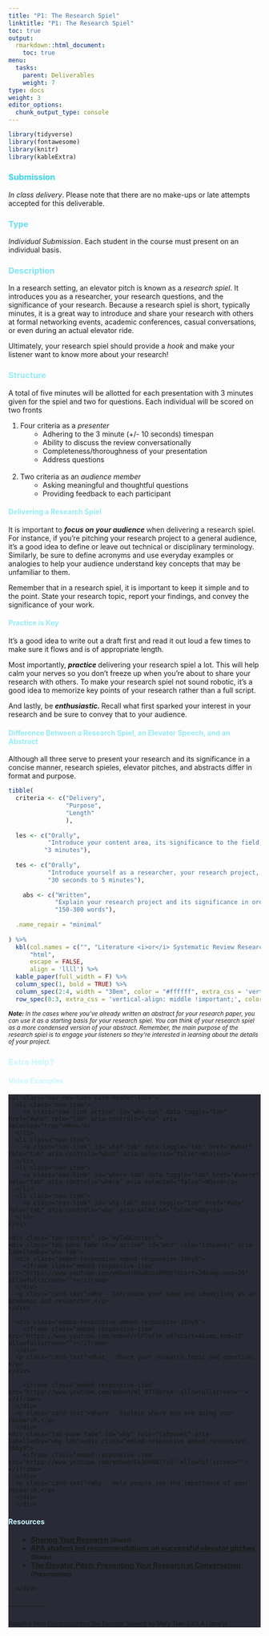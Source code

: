 ```yaml
---
title: "P1: The Research Spiel"
linktitle: "P1: The Research Spiel"
toc: true
output:
  rmarkdown::html_document:
    toc: true
menu:
  tasks:
    parent: Deliverables
    weight: 7
type: docs
weight: 3
editor_options: 
  chunk_output_type: console
---
```


<style>
ul {
    margin-left: 1.5em
}

#center {

text-align: center;

}

.article-container {
  max-width: 960px;
}

iframe {
  width: 1px;
  min-width: 100%;
  border:0;
}

#TableOfContents, .docs-toc-title {
  border-left: 1px solid $sta-primary;
  }

td, th, tr, table {
    border: 0 !important;
    border-spacing:0 !important;
  }
  
hr.divider {
  display: inline-block;
  border: 0;
  width: 15%;
}
</style>

<script>
$(document).ready(function(){
  $('[data-toggle="popover"]').popover();   
});
</script>

```r
library(tidyverse)
library(fontawesome)
library(knitr)
library(kableExtra)
```

### <span style="color:#35d6ed">Submission</span>

<i>In class delivery</i>. Please note that there are no make-ups or late attempts accepted for this deliverable.

### <span style="color:#65ddef">Type</span>

<i>Individual Submission</i>. Each student in the course must present on an individual basis.

### <span style="color:#7ae5f5">Description</span>

In a research setting, an elevator pitch is known as a <i>research spiel</i>. It introduces you as a researcher, your research questions, and the significance of your research. Because a research spiel is short, typically  minutes, it is a great way to introduce and share your research with others at formal networking events, academic conferences, casual conversations, or even during an actual elevator ride.

Ultimately, your research spiel should provide a <i>hook</i> and make your listener want to know more about your research! 

### <span style="color:#97ebf4">Structure</span>

A total of five minutes will be allotted for each presentation with 3 minutes given for the spiel and two for questions. Each individual will be scored on two fronts

1. Four criteria as a <i>presenter</i>
    + Adhering to the 3 minute (+/- 10 seconds) timespan
    + Ability to discuss the review conversationally 
    + Completeness/thoroughness of your presentation
    + Address questions<br><br>
2. Two criteria as an <i>audience member</i>
    + Asking meaningful and thoughtful questions
    + Providing feedback to each participant

#### <span style="color:#97ebf4">Delivering a Research Spiel</span>

<p>It is important to <b><i>focus on your audience </i></b> when delivering a research spiel. For instance, if you're pitching your research project to a general audience, it's a good idea to define or leave out technical or disciplinary terminology. Similarly, be sure to define acronyms and use everyday examples or analogies to help your audience understand key concepts that may be unfamiliar to them.</p>

<p>Remember that in a research spiel, it is important to keep it simple and to the point. State your research topic, report your findings, and convey the significance of your work.</p>

#### <span style="color:#97ebf4">Practice is Key</span>

<p>It's a good idea to write out a draft first and read it out loud a few times to make sure it flows and is of appropriate length. </p>
<p>Most importantly, <b><i> practice </i></b>delivering your research spiel a lot. This will help calm your nerves so you don't freeze up when you're about to share your research with others. To make your research spiel not sound robotic, it's a good idea to memorize key points of your research rather than a full script. </p>
<p>And lastly, be <b><i> enthusiastic. </i></b> Recall what first sparked your interest in your research and be sure to convey that to your audience. </p>

#### <span style="color:#97ebf4">Difference Between a Research Spiel, an Elevator Speech, and an Abstract</span>

<p>Although all three serve to present your research and its significance in a concise manner, research spieles, elevator pitches, and abstracts differ in format and purpose. </p>

```r
tibble(
  criteria <- c("Delivery",
                "Purpose",
                "Length"
                ),
  
  les <- c("Orally",
           "Introduce your content area, its significance to the field; report dominant and emergine outcomes from the synthesis so your audience will learn more about the area and its connectivity to a broader picture",
          "3 minutes"),
  
  tes <- c("Orally",
           "Introduce yourself as a researcher, your research project, and its significance so your audience will want to learn more about your research",
           "30 seconds to 5 minutes"),
          
    abs <- c("Written",
             "Explain your research project and its significance in order to apply for funding (e.g. assistantships, fellowships, scholarships, etc.), present at conferences, publish in journals, or just for kicks",
             "150-300 words"),
  
  .name_repair = "minimal"
  
) %>%
  kbl(col.names = c("", "Literature <i>or</i> Systematic Review Research Spiel", "Typical Elevator Speech", "Abstract"), 
      "html", 
      escape = FALSE,
      align = 'llll') %>%
  kable_paper(full_width = F) %>%
  column_spec(1, bold = TRUE) %>%
  column_spec(2:4, width = "30em", color = "#ffffff", extra_css = 'vertical-align: middle !important;') %>%
  row_spec(0:3, extra_css = 'vertical-align: middle !important;', color = "#ffffff", background = "transparent")
```

<small><i><p> <b>Note:</b> In the cases where you've already written an abstract for your research paper, you can use it as a starting basis for your research spiel. You can think of your research spiel as a more condensed version of your abstract. Remember, the main purpose of the research spiel is to engage your listeners so they're interested in learning about the details of your project. </p></i></small>

### <span style="color:#c9f6ff">Extra Help?</span>

#### <span style="color:#c9f6ff">Video Examples</span>

<div class="card" style="background-color: #282A35;">
  <!-- header with navigation tabs -->
  <div class="card-header text-white" style="background-color: #282A35; border-bottom: 0px solid #282A35;">
    <ul class="nav nav-tabs card-header-tabs">
      <li class="nav-item">
        <a class="nav-link active" id="who-tab" data-toggle="tab" href="#who" role="tab" aria-controls="who" aria-selected="true">Who</a>
      </li>
      <li class="nav-item">
        <a class="nav-link" id="what-tab" data-toggle="tab" href="#what" role="tab" aria-controls="what" aria-selected="false">What</a>
      </li>
      <li class="nav-item">
        <a class="nav-link" id="where-tab" data-toggle="tab" href="#where" role="tab" aria-controls="where" aria-selected="false">Where</a>
      </li>
      <li class="nav-item">
        <a class="nav-link" id="why-tab" data-toggle="tab" href="#why" role="tab" aria-controls="why" aria-selected="false">Why</a>
      </li>
    </ul>
  </div>
  <!-- card body with tab content -->
  <div class="card-body">
    <div class="tab-content" id="myTabContent">
    <div class="tab-pane fade show active" id="who" role="tabpanel" aria-labelledby="who-tab">
      <div class="embed-responsive embed-responsive-16by9">
        <iframe class="embed-responsive-item" src="https://www.youtube.com/embed/NBa0cnsRMUQ?start=24&amp;end=29" allowfullscreen=""></iframe>
      </div>
      <p class="card-text">Who - Introduce your name and identities as an academic and researcher.</p>
    </div>
  <div class="tab-pane fade" id="what" role="tabpanel" aria-labelledby="what-tab">
      <div class="embed-responsive embed-responsive-16by9">
        <iframe class="embed-responsive-item" src="https://www.youtube.com/embed/rlPloFiK-e8?start=4&amp;end=10" allowfullscreen=""></iframe>
      </div>
      <p class="card-text">What - Share your research topic and question.</p>
    </div>
  <div class="tab-pane fade" id="where" role="tabpanel" aria-labelledby="where-tab"><div class="embed-responsive embed-responsive-16by9">
        <iframe class="embed-responsive-item" src="https://www.youtube.com/embed/Wl_87TdersA" allowfullscreen=""></iframe>
      </div>
      <p class="card-text">Where - Explain where you are doing your research.</p>
      </div>
    <div class="tab-pane fade" id="why" role="tabpanel" aria-labelledby="why-tab"><div class="embed-responsive embed-responsive-16by9">
        <iframe class="embed-responsive-item" src="https://www.youtube.com/embed/Ek3HUNNiTyU" allowfullscreen=""></iframe>
      </div>
      <p class="card-text">Why - Help people see the importance of your research.</p>
      </div>
      </div>  
  </div>
</div>

#### <span style="color:#c9f6ff">Resources</span>
            
<div class="card" style="background-color: #282A35;">
   <div class="card-header" style="background-color: #282A35; border-bottom: 0px solid #282A35;">
  </div>

<div class="relatedPosts">
  <div class="card-body">

<ul>
      <li><strong><a href="/handouts/elevator-speech.pdf" target='_blank'>Sharing Your Research</a> <small><em> (Sheet)</em></small></strong></li>
      <li><strong><a href="https://www.apa.org/science/about/psa/2014/06/elevator-pitch" target='_blank'>APA student led recommendations on successful elevator pitches</a> <small><em> (Guide)</em></small></strong></li>
      <li><strong><a href="https://graduateschool.nd.edu/assets/76988/elevator_pitch_8_28_2012.pdf" target='_blank'>The Elevator Pitch:
Presenting Your Research in Conversation</a> <small><em> (Presentation)</em></small></strong></li>
</ul>
</div>
      </div>  
  </div>
</div>

<hr class="divider">

<small>Adapted from <a href="https://uclalibrary.github.io/research-tips/deconstructing-the-elevator-speech/" target='_blank'>Deconstructing the Elevator Speech</a> by Mary Tran (UCLA Library)</small>
